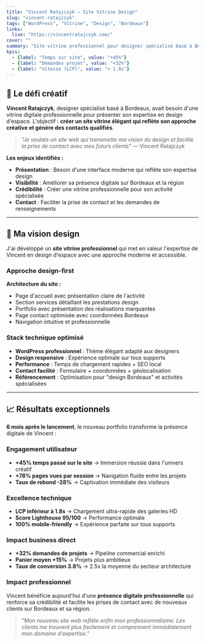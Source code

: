 ```yaml
---
title: "Vincent Ratajczyk — Site Vitrine Design"
slug: "vincent-ratajczyk"
tags: ["WordPress", "Vitrine", "Design", "Bordeaux"]
links:
  live: "https://vincentratajczyk.com/"
cover: ""
summary: "Site vitrine professionnel pour designer spécialisé basé à Bordeaux, avec présentation claire des services et optimisation du contact client."
kpis:
  - {label: "Temps sur site", value: "+45%"}
  - {label: "Demandes projet", value: "+32%"}
  - {label: "Vitesse (LCP)", value: "< 1.8s"}
---
```

## 🎯 Le défi créatif

**Vincent Ratajczyk**, designer spécialisé basé à Bordeaux, avait besoin d'une vitrine digitale professionnelle pour présenter son expertise en design d'espace. L'objectif : **créer un site vitrine élégant qui reflète son approche créative et génère des contacts qualifiés**.

> *"Je voulais un site web qui transmette ma vision du design et facilite la prise de contact avec mes futurs clients"* — Vincent Ratajczyk

**Les enjeux identifiés :**
- **Présentation** : Besoin d'une interface moderne qui reflète son expertise design
- **Visibilité** : Améliorer sa présence digitale sur Bordeaux et la région
- **Crédibilité** : Créer une vitrine professionnelle pour son activité spécialisée
- **Contact** : Faciliter la prise de contact et les demandes de renseignements

---

## 🚀 Ma vision design

J'ai développé un **site vitrine professionnel** qui met en valeur l'expertise de Vincent en design d'espace avec une approche moderne et accessible.

### **Approche design-first**

**Architecture du site :**
- Page d'accueil avec présentation claire de l'activité
- Section services détaillant les prestations design
- Portfolio avec présentation des réalisations marquantes
- Page contact optimisée avec coordonnées Bordeaux
- Navigation intuitive et professionnelle

### **Stack technique optimisé**
- **WordPress professionnel** : Thème élégant adapté aux designers
- **Design responsive** : Expérience optimale sur tous supports
- **Performance** : Temps de chargement rapides + SEO local
- **Contact facilité** : Formulaire + coordonnées + géolocalisation
- **Référencement** : Optimisation pour "design Bordeaux" et activités spécialisées

---

## 📈 Résultats exceptionnels

**6 mois après le lancement**, le nouveau portfolio transforme la présence digitale de Vincent :

### **Engagement utilisateur**
- **+45% temps passé sur le site** → Immersion réussie dans l'univers créatif
- **+78% pages vues par session** → Navigation fluide entre les projets
- **Taux de rebond -28%** → Captivation immédiate des visiteurs

### **Excellence technique**
- **LCP inférieur à 1.8s** → Chargement ultra-rapide des galeries HD
- **Score Lighthouse 95/100** → Performance optimale
- **100% mobile-friendly** → Expérience parfaite sur tous supports

### **Impact business direct**
- **+32% demandes de projets** → Pipeline commercial enrichi
- **Panier moyen +15%** → Projets plus ambitieux
- **Taux de conversion 3.8%** → 2.5x la moyenne du secteur architecture

### **Impact professionnel**
Vincent bénéficie aujourd'hui d'une **présence digitale professionnelle** qui renforce sa crédibilité et facilite les prises de contact avec de nouveaux clients sur Bordeaux et sa région.

> *"Mon nouveau site web reflète enfin mon professionnalisme. Les clients me trouvent plus facilement et comprennent immédiatement mon domaine d'expertise."*



